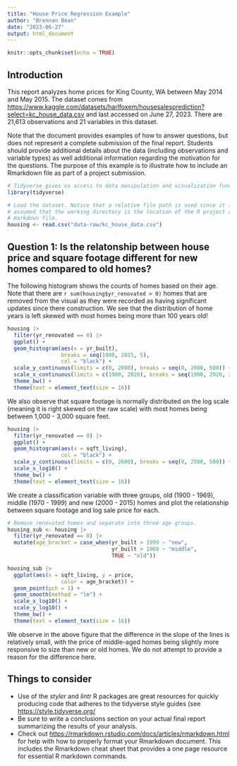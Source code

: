 ```yaml
---
title: "House Price Regression Example"
author: "Brennan Bean"
date: "2023-06-27"
output: html_document
---
```


```r
knitr::opts_chunk$set(echo = TRUE)
```

## Introduction

This report analyzes home prices for King County, WA between May 2014 and May 2015. The dataset comes from <https://www.kaggle.com/datasets/harlfoxem/housesalesprediction?select=kc_house_data.csv> and last accessed on June 27, 2023. There are 21,613 observations and 21 variables in this dataset. 

Note that the document provides examples of how to answer questions, but does not represent a complete submission of the final report. Students should provide additional details about the data (including observations and variable types) as well additional information regarding the motivation for the questions. The purpose of this example is to illustrate how to include an Rmarkdown file as part of a project submission. 

```r
# Tidyverse gives us access to data manipulation and visualization functions. 
library(tidyverse)

# Load the dataset. Notice that a relative file path is used since it is 
# assumed that the working directory is the location of the R project and
# markdown file. 
housing <- read.csv("data-raw/kc_house_data.csv")
```


## Question 1: Is the relatonship between house price and square footage different for new homes compared to old homes? 

The following histogram shows the counts of homes based on their age. Note that there are `r sum(housing$yr_renovated > 0)` homes that are removed from the visual as they were recorded as having significant updates since there construction. We see that the distribution of home years is left skewed with most homes being more than 100 years old! 

```r
housing |>
  filter(yr_renovated == 0) |>
  ggplot() + 
  geom_histogram(aes(x = yr_built),
                 breaks = seq(1900, 2015, 5),
                 col = "black") +
  scale_y_continuous(limits = c(0, 2000), breaks = seq(0, 2000, 500)) + 
  scale_x_continuous(limits = c(1900, 2020), breaks = seq(1900, 2020, 20)) + 
  theme_bw() + 
  theme(text = element_text(size = 16))
```

We also observe that square footage is normally distributed on the log scale (meaning it is right skewed on the raw scale) with most homes being between 1,000 - 3,000 square feet. 

```r
housing |>
  filter(yr_renovated == 0) |>
  ggplot() + 
  geom_histogram(aes(x = sqft_living),
                 col = "black") +
  scale_y_continuous(limits = c(0, 2600), breaks = seq(0, 2500, 500)) + 
  scale_x_log10() + 
  theme_bw() + 
  theme(text = element_text(size = 16))
```

We create a classification variable with three groups, old (1900 - 1969), middle (1970 - 1999) and new (2000 - 2015) homes and plot the relationship between square footage and log sale price for each. 

```r
# Remove renovated homes and separate into three age groups. 
housing_sub <- housing |>
  filter(yr_renovated == 0) |>
  mutate(age_bracket = case_when(yr_built > 1999 ~ "new",
                                 yr_built > 1960 ~ "middle",
                                 TRUE ~ "old"))

housing_sub |>
  ggplot(aes(x = sqft_living, y = price, 
                 color = age_bracket)) + 
  geom_point(pch = 1) + 
  geom_smooth(method = "lm") +
  scale_x_log10() + 
  scale_y_log10() + 
  theme_bw() + 
  theme(text = element_text(size = 16))
```

We observe in the above figure that the difference in the slope of the lines is relatively small, with the price of middle-aged homes being slightly more responsive to size than new or old homes. We do not attempt to provide a reason for the difference here. 

## Things to consider

<ul>
<li> Use of the *styler* and *lintr* R packages are great resources for quickly producing code that adheres to the tidyverse style guides (see <https://style.tidyverse.org/> </li>
<li> Be sure to write a conclusions section on your actual final report summarizing the results of your analysis. </li>
<li> Check out <https://rmarkdown.rstudio.com/docs/articles/rmarkdown.html> for help with how to properly format your Rmarkdown document. This includes the Rmarkdown cheat sheet that provides a one page resource for essential R markdown commands. </li>
</ul>